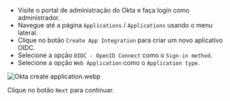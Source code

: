 - Visite o portal de administração do Okta e faça login como administrador.
- Navegue até a página `Applications` / `Applications` usando o menu lateral.
- Clique no botão `Create App Integration` para criar um novo aplicativo OIDC.
- Selecione a opção `OIDC - OpenID Connect` como o `Sign-in method`.
- Selecione a opção `Web Application` como o `Application type`.

![Okta create application.webp](./assets/okta_create_application.webp)

Clique no botão `Next` para continuar.
